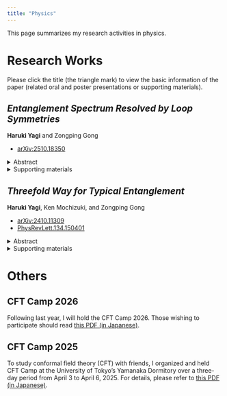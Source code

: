 ```yaml
---
title: "Physics"
---
```


This page summarizes my research activities in physics.

# Research Works

Please click the title (the triangle mark) to view the basic information of the paper (related oral and poster presentations or supporting materials).


::: {.callout-note style=minimum icon=false collapse="true"}
## *Entanglement Spectrum Resolved by Loop Symmetries*
**Haruki Yagi** and Zongping Gong

- [arXiv:2510.18350](https://arxiv.org/abs/2510.18350)

<details><summary>Abstract</summary>
- A rigorous analysis is presented for the entanglement spectrum of quantum many-body states possessing a higher-form group-representation symmetry generated by topological Wilson loops, which is generally non-invertible. A general framework based on elementary algebraic topology and category theory is developed to determine the block structure of reduced density matrices for arbitrary bipartite manifolds on which the states are defined. Within this framework, we scrutinize the impact of topology on the entanglement structure for low-dimensional manifolds, including especially the torus, the Klein bottle, and lens spaces. By further incorporating gauge invariance, we refine our framework to determine the entanglement structure for topological gauge theories in arbitrary dimensions. In particular, in two dimensions, it is shown for the Kitaev quantum double model that not only the topological entanglement entropy can be reproduced, but also the Li-Haldane conjecture concerning the full entanglement spectrum holds exactly.
</details>

<details><summary>Supporting materials</summary>
- [Slides (English)](Phys_resources/slides/entanglement_spectrum_resolved_by_loop_symmetries_slides_en.pdf)
</details>

:::


::: {.callout-note style=minimum icon=false collapse="true"}
## *Threefold Way for Typical Entanglement*
**Haruki Yagi**, Ken Mochizuki, and Zongping Gong

- [arXiv:2410.11309](https://arxiv.org/abs/2410.11309)
- [PhysRevLett.134.150401](https://journals.aps.org/prl/abstract/10.1103/PhysRevLett.134.150401)

<details><summary>Abstract</summary>
- A typical quantum state with no symmetry can be realized by letting a random unitary act on a fixed state, and the subsystem entanglement spectrum follows the Laguerre unitary ensemble (LUE). For integer-spin time reversal symmetry, we have an analogous scenario where we prepare a time-reversal symmetric state and let random orthogonal matrices act on it, leading to the Laguerre orthogonal ensemble (LOE). However, for half-integer-spin time reversal symmetry, a straightforward analogue leading to the Laguerre symplectic ensemble (LSE) is no longer valid due to that time reversal symmetric state is forbidden by the Kramers' theorem. We devise a system in which the global time reversal operator is fractionalized on the subsystems, and show that LSE arises in the system. Extending this idea, we incorporate general symmetry fractionalization into the system, and show that the statistics of the entanglement spectrum is decomposed into a direct sum of LOE, LUE, and/or LSE. Here, various degeneracies in the entanglement spectrum may appear, depending on the non-Abelian nature of the symmetry group and the cohomology class of the non-trivial projective representation on the subsystem. Our work establishes the entanglement counterpart of the Dyson's threefold way for Hamiltonians with symmetries.
</details>

<details><summary>Supporting materials</summary>

- [Slides (English)](Phys_resources/slides/threefold_way_for_typical_entanglement_slides_en.pdf)
- [スライド (日本語)](Phys_resources/slides/threefold_way_for_typical_entanglement_slides_jp.pdf)
- [Poster (English)](Phys_resources/slides/threefold_way_for_typical_entanglement_poster_en.pdf)
</details>

:::

# Others

::: {.callout-tip style=minimum icon=false collapse="true"}
## CFT Camp 2026

Following last year, I will hold the CFT Camp 2026. 
Those wishing to participate should read [this PDF (in Japanese)](Phys_resources/others/cft_camp_about_2026.pdf).

:::

::: {.callout-tip style=minimum icon=false collapse="true"}
## CFT Camp 2025

To study conformal field theory (CFT) with friends, I organized and held CFT Camp at the University of Tokyo's Yamanaka Dormitory over a three-day period from April 3 to April 6, 2025. For details, please refer to [this PDF (in Japanese)](Phys_resources/others/cft_report_pub.pdf).

:::